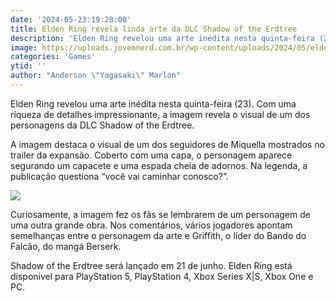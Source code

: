 ```yaml
---
date: '2024-05-23:19:28:00'
title: Elden Ring revela linda arte da DLC Shadow of the Erdtree
description: 'Elden Ring revelou uma arte inédita nesta quinta-feira (23). Com uma riqueza de detalhes impressionante, a imagem revela o visual de um dos personagens da DLC Shadow of the Erdtree.'
image: https://uploads.jovemnerd.com.br/wp-content/uploads/2024/05/elden_ring_arte_dlc__2352i4yp.jpg
categories: 'Games'
ytid: ''
author: "Anderson \"Yagasaki\" Marlon"
---
```


Elden Ring revelou uma arte inédita nesta quinta-feira (23). Com uma riqueza de detalhes impressionante, a imagem revela o visual de um dos personagens da DLC Shadow of the Erdtree.

A imagem destaca o visual de um dos seguidores de Miquella mostrados no trailer da expansão. Coberto com uma capa, o personagem aparece segurando um capacete e uma espada cheia de adornos. Na legenda, a publicação questiona “você vai caminhar conosco?”.

![](https://scontent.cdninstagram.com/v/t51.2885-15/445626827_452555404071680_5065952855685802410_n.jpg?stp=dst-jpg_e35&efg=eyJ2ZW5jb2RlX3RhZyI6ImltYWdlX3VybGdlbi4xMDgweDEzNTAuc2RyLmYyODg1In0&_nc_ht=scontent.cdninstagram.com&_nc_cat=1&_nc_ohc=lllqFUWnJw0Q7kNvgH4ENe_&edm=APs17CUBAAAA&ccb=7-5&ig_cache_key=MzM3NDM0MTMwNTA1NDcxNDk5NQ%3D%3D.2-ccb7-5&oh=00_AYB0ALbTKZnB3n3ctA-NhsnLQlDAB3UYoROrKSX3j-qQoQ&oe=6653B629&_nc_sid=10d13b)

Curiosamente, a imagem fez os fãs se lembrarem de um personagem de uma outra grande obra. Nos comentários, vários jogadores apontam semelhanças entre o personagem da arte e Griffith, o líder do Bando do Falcão, do mangá Berserk.

Shadow of the Erdtree será lançado em 21 de junho. Elden Ring está disponível para PlayStation 5, PlayStation 4, Xbox Series X|S, Xbox One e PC.
